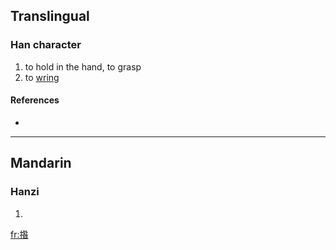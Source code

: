 ==Translingual==

===Han character===
{{Han char|rn=64|rad=手|as=09|sn=12|four=5806<sub>4</sub>|canj=手竹人日 (QHOA), 手竹卜日 (QHYA)}}

# to hold in the hand, to grasp
# to [[wring]]

====References====
* {{Han ref|kx=0443.010|dkj=12360|dj=0794.030|hdz=31922.070|uh=63DD|ud=25565|bh=D965|bd=55653}}

----

==Mandarin==

===Hanzi===
{{cmn-hanzi|pin=[[zuàn]] ([[zuan4]])|wg=tsuan<sup>4</sup>}}

# {{defn|Mandarin}}

[[fr:揝]]
